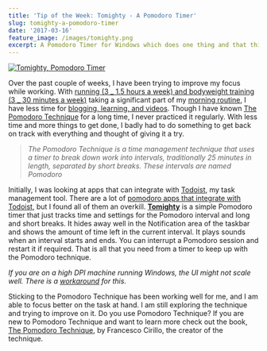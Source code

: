```yaml
---
title: 'Tip of the Week: Tomighty - A Pomodoro Timer'
slug: tomighty-a-pomodoro-timer
date: '2017-03-16'
feature_image: /images/tomighty.png
excerpt: A Pomodoro Timer for Windows which does one thing and that thing right
---
```

[![Tomighty, Pomodoro Timer](/images/tomighty.png)](http://tomighty.org/)

Over the past couple of weeks, I have been trying to improve my focus while working. With [running (3 \_ 1.5 hours a week) and bodyweight training (3 \_ 30 minutes a week)](/blog/how-i-lost-13-kilos-in-one-and-half-months/) taking a significant part of my [morning routine](/blog/morning-routine/), I have less time for [blogging, learning, and videos](/blog/2016-recap/). Though I have known [The Pomodoro Technique](https://en.wikipedia.org/wiki/Pomodoro_Technique) for a long time, I never practiced it regularly. With less time and more things to get done, I badly had to do something to get back on track with everything and thought of giving it a try.

> _The Pomodoro Technique is a time management technique that uses a timer to break down work into intervals, traditionally 25 minutes in length, separated by short breaks. These intervals are named Pomodoro_

Initially, I was looking at apps that can integrate with [Todoist](/blog/todoist-manage-your-todo-list/), my task management tool. There are a lot of [pomodoro apps that integrate with Todoist](https://support.todoist.com/hc/en-us/articles/210762349-Pomodoro-with-Todoist), but I found all of them an overkill. [**Tomighty**](http://tomighty.org/) is a simple Pomodoro timer that just tracks time and settings for the Pomodoro interval and long and short breaks. It hides away well in the Notification area of the taskbar and shows the amount of time left in the current interval. It plays sounds when an interval starts and ends. You can interrupt a Pomodoro session and restart it if required. That is all that you need from a timer to keep up with the Pomodoro technique.

_If you are on a high DPI machine running Windows, the UI might not scale well. There is a [workaround](https://github.com/tomighty/tomighty/issues/115) for this._

Sticking to the Pomodoro Technique has been working well for me, and I am able to focus better on the task at hand. I am still exploring the technique and trying to improve on it. Do you use Pomodoro Technique? If you are new to Pomodoro Technique and want to learn more check out the book, [The Pomodoro Technique](http://amzn.to/2nCSZW1), by Francesco Cirillo, the creator of the technique.
